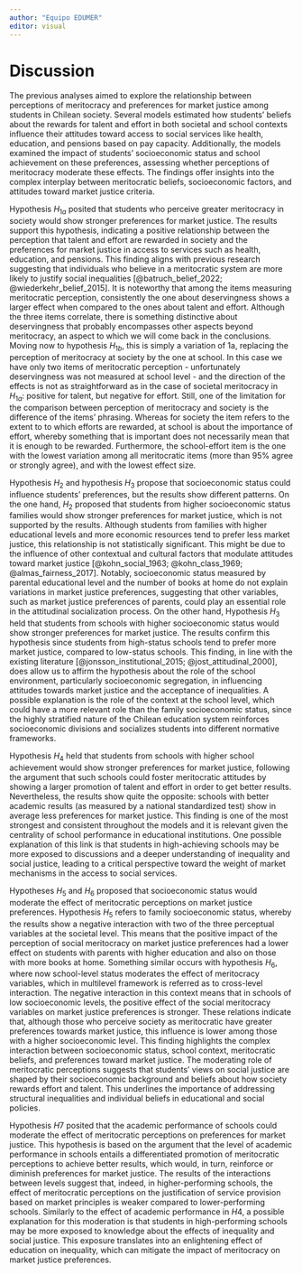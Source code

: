 ```yaml
---
author: "Equipo EDUMER"
editor: visual
---
```


# Discussion

The previous analyses aimed to explore the relationship between perceptions of meritocracy and preferences for market justice among students in Chilean society. Several models estimated how students' beliefs about the rewards for talent and effort in both societal and school contexts influence their attitudes toward access to social services like health, education, and pensions based on pay capacity. Additionally, the models examined the impact of students' socioeconomic status and school achievement on these preferences, assessing whether perceptions of meritocracy moderate these effects. The findings offer insights into the complex interplay between meritocratic beliefs, socioeconomic factors, and attitudes toward market justice criteria.

Hypothesis $H_{1a}$ posited that students who perceive greater meritocracy in society would show stronger preferences for market justice. The results support this hypothesis, indicating a positive relationship between the perception that talent and effort are rewarded in society and the preferences for market justice in access to services such as health, education, and pensions. This finding aligns with previous research suggesting that individuals who believe in a meritocratic system are more likely to justify social inequalities [@batruch_belief_2022; @wiederkehr_belief_2015]. It is noteworthy that among the items measuring meritocratic perception, consistently the one about deservingness shows a larger effect when compared to the ones about talent and effort. Although the three items correlate, there is something distinctive about deservingness that probably encompasses other aspects beyond meritocracy, an aspect to which we will come back in the conclusions. Moving now to hypothesis $H_{1b}$, this is simply a variation of 1a, replacing the perception of meritocracy at society by the one at school. In this case we have only two items of meritocratic perception - unfortunately deservingness was not measured at school level - and the direction of the effects is not as straightforward as in the case of societal meritocracy in $H_{1a}$: positive for talent, but negative for effort. Still, one of the limitation for the comparison between perception of meritocracy and society is the difference of the items' phrasing. Whereas for society the item refers to the extent to to which efforts are rewarded, at school is about the importance of effort, whereby something that is important does not necessarily mean that it is enough to be rewarded. Furthermore, the school-effort item is the one with the lowest variation among all meritocratic items (more than 95% agree or strongly agree), and with the lowest effect size.

Hypothesis $H_2$ and hypothesis $H_3$ propose that socioeconomic status could influence students' preferences, but the results show different patterns. On the one hand, $H_2$ proposed that students from higher socioeconomic status families would show stronger preferences for market justice, which is not supported by the results. Although students from families with higher educational levels and more economic resources tend to prefer less market justice, this relationship is not statistically significant. This might be due to the influence of other contextual and cultural factors that modulate attitudes toward market justice [@kohn_social_1963; @kohn_class_1969; @almas_fairness_2017]. Notably, socioeconomic status measured by parental educational level and the number of books at home do not explain variations in market justice preferences, suggesting that other variables, such as market justice preferences of parents, could play an essential role in the attitudinal socialization process. On the other hand, Hypothesis $H_3$ held that students from schools with higher socioeconomic status would show stronger preferences for market justice. The results confirm this hypothesis since students from high-status schools tend to prefer more market justice, compared to low-status schools. This finding, in line with the existing literature [@jonsson_institutional_2015; @jost_attitudinal_2000], does allow us to affirm the hypothesis about the role of the school environment, particularly socioeconomic segregation, in influencing attitudes towards market justice and the acceptance of inequalities. A possible explanation is the role of the context at the school level, which could have a more relevant role than the family socioeconomic status, since the highly stratified nature of the Chilean education system reinforces socioeconomic divisions and socializes students into different normative frameworks.

Hypothesis $H_4$ held that students from schools with higher school achievement would show stronger preferences for market justice, following the argument that such schools could foster meritocratic attitudes by showing a larger promotion of talent and effort in order to get better results. Nevertheless, the results show quite the opposite: schools with better academic results (as measured by a national standardized test) show in average less preferences for market justice. This finding is one of the most strongest and consistent throughout the models and it is relevant given the centrality of school performance in educational institutions. One possible explanation of this link is that students in high-achieving schools may be more exposed to discussions and a deeper understanding of inequality and social justice, leading to a critical perspective toward the weight of market mechanisms in the access to social services.

Hypotheses $H_5$ and $H_6$ proposed that socioeconomic status would moderate the effect of meritocratic perceptions on market justice preferences. Hypothesis $H_5$ refers to family socioeconomic status, whereby the results show a negative interaction with two of the three perceptual variables at the societal level. This means that the positive impact of the perception of social meritocracy on market justice preferences had a lower effect on students with parents with higher education and also on those with more books at home. Something similar occurs with hypothesis $H_6$, where now school-level status moderates the effect of meritocracy variables, which in multilevel framework is referred as to cross-level interaction. The negative interaction in this context means that in schools of low socioeconomic levels, the positive effect of the social meritocracy variables on market justice preferences is stronger. These relations indicate that, although those who perceive society as meritocratic have greater preferences towards market justice, this influence is lower among those with a higher socioeconomic level. This finding highlights the complex interaction between socioeconomic status, school context, meritocratic beliefs, and preferences toward market justice. The moderating role of meritocratic perceptions suggests that students' views on social justice are shaped by their socioeconomic background and beliefs about how society rewards effort and talent. This underlines the importance of addressing structural inequalities and individual beliefs in educational and social policies.

Hypothesis $H7$ posited that the academic performance of schools could moderate the effect of meritocratic perceptions on preferences for market justice. This hypothesis is based on the argument that the level of academic performance in schools entails a differentiated promotion of meritocratic perceptions to achieve better results, which would, in turn, reinforce or diminish preferences for market justice. The results of the interactions between levels suggest that, indeed, in higher-performing schools, the effect of meritocratic perceptions on the justification of service provision based on market principles is weaker compared to lower-performing schools. Similarly to the effect of academic performance in $H4$, a possible explanation for this moderation is that students in high-performing schools may be more exposed to knowledge about the effects of inequality and social justice. This exposure translates into an enlightening effect of education on inequality, which can mitigate the impact of meritocracy on market justice preferences.
